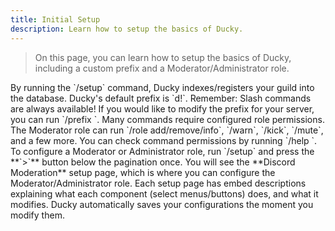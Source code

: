 ```yaml
---
title: Initial Setup
description: Learn how to setup the basics of Ducky.
---
```

> On this page, you can learn how to setup the basics of Ducky, including a custom prefix and a Moderator/Administrator role.

<Steps>
  <Step title="Register your Guild">
    By running the `/setup` command, Ducky indexes/registers your guild into the database. 
  </Step>
  <Step title="Modify your Prefix">
    Ducky's default prefix is `d!`. Remember: Slash commands are always available! If you would like to modify the prefix for your server, you can run `/prefix <newPrefix>`.
  </Step>
  <Step title="Configure a Moderator/Administrator Role">
    Many commands require configured role permissions. The Moderator role can run `/role add/remove/info`, `/warn`, `/kick`, `/mute`, and a few more. You can check command permissions by running `/help <command>`. To configure a Moderator or Administrator role, run `/setup` and press the **`>`** button below the pagination once. You will see the **Discord Moderation** setup page, which is where you can configure the Moderator/Administrator role. Each setup page has embed descriptions explaining what each component (select menus/buttons) does, and what it modifies.
  </Step>
  <Step title="Saving Configuration">
    Ducky automatically saves your configurations the moment you modify them.
  </Step>
</Steps>